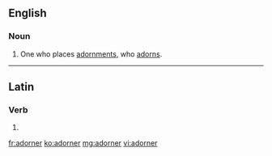 ==English==

===Noun===
{{en-noun}}

# One who places [[adornment]]s, who [[adorn]]s.

----

==Latin==

===Verb===
{{la-verb-form|adōrner}}

# {{conjugation of|adorno|adōrnō|1|s|pres|pass|sub|lang=la}}

[[fr:adorner]]
[[ko:adorner]]
[[mg:adorner]]
[[vi:adorner]]